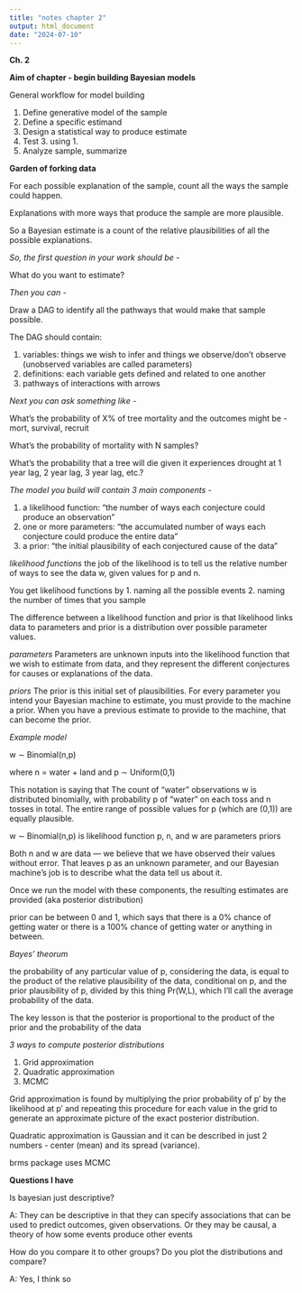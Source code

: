 ```yaml
---
title: "notes chapter 2"
output: html_document
date: "2024-07-10"
---
```


**Ch. 2**

**Aim of chapter - begin building Bayesian models**

General workflow for model building

1.  Define generative model of the sample
2.  Define a specific estimand
3.  Design a statistical way to produce estimate
4.  Test 3. using 1.
5.  Analyze sample, summarize

**Garden of forking data**

For each possible explanation of the sample, count all the ways the sample could happen.

Explanations with more ways that produce the sample are more plausible.

So a Bayesian estimate is a count of the relative plausibilities of all the possible explanations.

*So, the first question in your work should be -*

What do you want to estimate?

*Then you can -*

Draw a DAG to identify all the pathways that would make that sample possible.

The DAG should contain:

1.  variables: things we wish to infer and things we observe/don't observe (unobserved variables are called parameters)
2.  definitions: each variable gets defined and related to one another
3.  pathways of interactions with arrows

*Next you can ask something like -*

What’s the probability of X% of tree mortality and the outcomes might be - mort, survival, recruit

What’s the probability of mortality with N samples?

What’s the probability that a tree will die given it experiences drought at 1 year lag, 2 year lag, 3 year lag, etc.?

*The model you build will contain 3 main components -*

1.  a likelihood function: “the number of ways each conjecture could produce an observation”
2.  one or more parameters: “the accumulated number of ways each conjecture could produce the entire data”
3.  a prior: “the initial plausibility of each conjectured cause of the data”

*likelihood functions* the job of the likelihood is to tell us the relative number of ways to see the data w, given values for p and n.

You get likelihood functions by 1. naming all the possible events 2. naming the number of times that you sample

The difference between a likelihood function and prior is that likelihood links data to parameters and prior is a distribution over possible parameter values.

*parameters* Parameters are unknown inputs into the likelihood function that we wish to estimate from data, and they represent the different conjectures for causes or explanations of the data.

*priors* The prior is this initial set of plausibilities. For every parameter you intend your Bayesian machine to estimate, you must provide to the machine a prior. When you have a previous estimate to provide to the machine, that can become the prior.

*Example model*

w ∼ Binomial(n,p)

where n = water + land and p ∼ Uniform(0,1)

This notation is saying that The count of “water” observations w is distributed binomially, with probability p of “water” on each toss and n tosses in total. The entire range of possible values for p (which are (0,1)) are equally plausible.

w ∼ Binomial(n,p) is likelihood function p, n, and w are parameters priors

Both n and w are data — we believe that we have observed their values without error. That leaves p as an unknown parameter, and our Bayesian machine's job is to describe what the data tell us about it.

Once we run the model with these components, the resulting estimates are provided (aka posterior distribution)

prior can be between 0 and 1, which says that there is a 0% chance of getting water or there is a 100% chance of getting water or anything in between.

*Bayes' theorum*

the probability of any particular value of p, considering the data, is equal to the product of the relative plausibility of the data, conditional on p, and the prior plausibility of p, divided by this thing Pr(W,L), which I’ll call the average probability of the data.

The key lesson is that the posterior is proportional to the product of the prior and the probability of the data

*3 ways to compute posterior distributions*

1.  Grid approximation
2.  Quadratic approximation
3.  MCMC

Grid approximation is found by multiplying the prior probability of p′ by the likelihood at p′ and repeating this procedure for each value in the grid to generate an approximate picture of the exact posterior distribution.

Quadratic approximation is Gaussian and it can be described in just 2 numbers - center (mean) and its spread (variance).

brms package uses MCMC

**Questions I have**

Is bayesian just descriptive?

A: They can be descriptive in that they can specify associations that can be used to predict outcomes, given observations. Or they may be causal, a theory of how some events produce other events

How do you compare it to other groups? Do you plot the distributions and compare?

A: Yes, I think so
